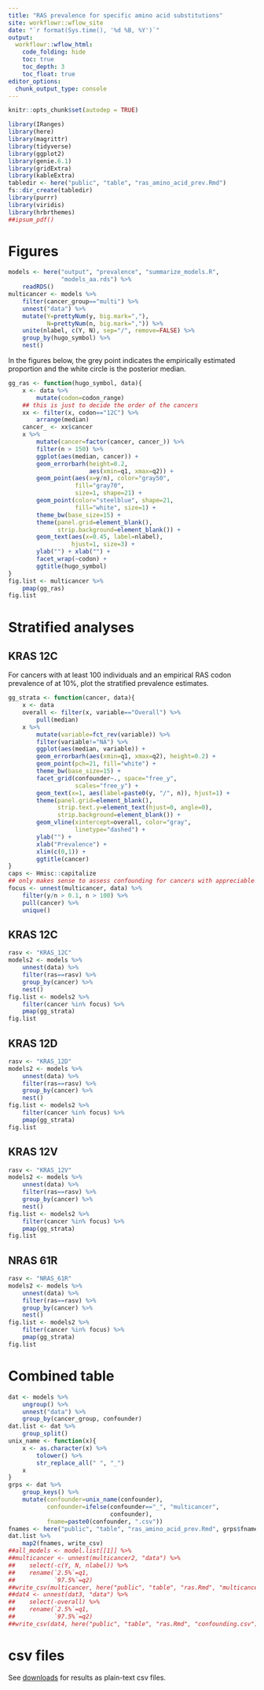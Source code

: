 ```yaml
---
title: "RAS prevalence for specific amino acid substitutions"
site: workflowr::wflow_site
date: "`r format(Sys.time(), '%d %B, %Y')`"
output:
  workflowr::wflow_html:
    code_folding: hide
    toc: true
    toc_depth: 3
    toc_float: true
editor_options:
  chunk_output_type: console
---
```



```r
knitr::opts_chunk$set(autodep = TRUE)
```

```r
library(IRanges)
library(here)
library(magrittr)
library(tidyverse)
library(ggplot2)
library(genie.6.1)
library(gridExtra)
library(kableExtra)
tabledir <- here("public", "table", "ras_amino_acid_prev.Rmd")
fs::dir_create(tabledir)
library(purrr)
library(viridis)
library(hrbrthemes)
##ipsum_pdf()
```

# Figures


```r
models <- here("output", "prevalence", "summarize_models.R",
               "models_aa.rds") %>%
    readRDS()
multicancer <- models %>%
    filter(cancer_group=="multi") %>%
    unnest("data") %>%
    mutate(Y=prettyNum(y, big.mark=","),
           N=prettyNum(n, big.mark=",")) %>%
    unite(nlabel, c(Y, N), sep="/", remove=FALSE) %>%
    group_by(hugo_symbol) %>%
    nest()
```


In the figures below, the grey point indicates the empirically estimated proportion and the white circle is the posterior median.

```r
gg_ras <- function(hugo_symbol, data){
    x <- data %>%
        mutate(codon=codon_range)
    ## this is just to decide the order of the cancers
    xx <- filter(x, codon=="12C") %>%
        arrange(median)
    cancer_ <- xx$cancer
    x %>%
        mutate(cancer=factor(cancer, cancer_)) %>%
        filter(n > 150) %>%
        ggplot(aes(median, cancer)) +
        geom_errorbarh(height=0.2,
                       aes(xmin=q1, xmax=q2)) +
        geom_point(aes(x=y/n), color="gray50",
                   fill="gray70",
                   size=1, shape=21) +
        geom_point(color="steelblue", shape=21,
                   fill="white", size=1) +
        theme_bw(base_size=15) +
        theme(panel.grid=element_blank(),
              strip.background=element_blank()) +
        geom_text(aes(x=0.45, label=nlabel),
                  hjust=1, size=3) +
        ylab("") + xlab("") +
        facet_wrap(~codon) +
        ggtitle(hugo_symbol)
}
fig.list <- multicancer %>%
    pmap(gg_ras)
fig.list
```

# Stratified analyses

## KRAS 12C

For cancers with at least 100 individuals and an empirical RAS codon prevalence of at 10%, plot the stratified prevalence estimates.

```r
gg_strata <- function(cancer, data){
    x <- data
    overall <- filter(x, variable=="Overall") %>%
        pull(median)
    x %>%
        mutate(variable=fct_rev(variable)) %>%
        filter(variable!="NA") %>%
        ggplot(aes(median, variable)) +
        geom_errorbarh(aes(xmin=q1, xmax=q2), height=0.2) +
        geom_point(pch=21, fill="white") +
        theme_bw(base_size=15) +
        facet_grid(confounder~., space="free_y",
                   scales="free_y") +
        geom_text(x=1, aes(label=paste0(y, "/", n)), hjust=1) +
        theme(panel.grid=element_blank(),
              strip.text.y=element_text(hjust=0, angle=0),
              strip.background=element_blank()) +
        geom_vline(xintercept=overall, color="gray",
                   linetype="dashed") +
        ylab("") +
        xlab("Prevalence") +
        xlim(c(0,1)) +
        ggtitle(cancer)
}
caps <- Hmisc::capitalize
## only makes sense to assess confounding for cancers with appreciable RAS variants
focus <- unnest(multicancer, data) %>%
    filter(y/n > 0.1, n > 100) %>%
    pull(cancer) %>%
    unique()
```

## KRAS 12C

```r
rasv <- "KRAS_12C"
models2 <- models %>%
    unnest(data) %>%
    filter(ras==rasv) %>%
    group_by(cancer) %>%
    nest()
fig.list <- models2 %>%
    filter(cancer %in% focus) %>%
    pmap(gg_strata)
fig.list
```

## KRAS 12D

```r
rasv <- "KRAS_12D"
models2 <- models %>%
    unnest(data) %>%
    filter(ras==rasv) %>%
    group_by(cancer) %>%
    nest()
fig.list <- models2 %>%
    filter(cancer %in% focus) %>%
    pmap(gg_strata)
fig.list
```

## KRAS 12V
```r
rasv <- "KRAS_12V"
models2 <- models %>%
    unnest(data) %>%
    filter(ras==rasv) %>%
    group_by(cancer) %>%
    nest()
fig.list <- models2 %>%
    filter(cancer %in% focus) %>%
    pmap(gg_strata)
fig.list
```

## NRAS 61R

```r
rasv <- "NRAS_61R"
models2 <- models %>%
    unnest(data) %>%
    filter(ras==rasv) %>%
    group_by(cancer) %>%
    nest()
fig.list <- models2 %>%
    filter(cancer %in% focus) %>%
    pmap(gg_strata)
fig.list
```


# Combined table

```r
dat <- models %>%
    ungroup() %>%
    unnest("data") %>%
    group_by(cancer_group, confounder)
dat.list <- dat %>%
    group_split()
unix_name <- function(x){
    x <- as.character(x) %>%
        tolower() %>%
        str_replace_all(" ", "_")
    x
}
grps <- dat %>%
    group_keys() %>%
    mutate(confounder=unix_name(confounder),
           confounder=ifelse(confounder=="_", "multicancer",
                             confounder),
           fname=paste0(confounder, ".csv"))
fnames <- here("public", "table", "ras_amino_acid_prev.Rmd", grps$fname)
dat.list %>%
    map2(fnames, write_csv)
##all_models <- model.list[[1]] %>%
##multicancer <- unnest(multicancer2, "data") %>%
##    select(-c(Y, N, nlabel)) %>%
##    rename(`2.5%`=q1,
##           `97.5%`=q2)
##write_csv(multicancer, here("public", "table", "ras.Rmd", "multicancer.csv"))
##dat4 <- unnest(dat3, "data") %>%
##    select(-overall) %>%
##    rename(`2.5%`=q1,
##           `97.5%`=q2)
##write_csv(dat4, here("public", "table", "ras.Rmd", "confounding.csv"))
```

# csv files

See [downloads](downloads.html) for results as plain-text csv files.
